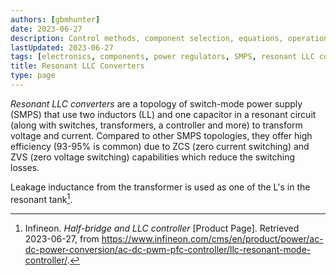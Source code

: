 ```yaml
---
authors: [gbmhunter]
date: 2023-06-27
description: Control methods, component selection, equations, operation modes, schematics, examples and more info on resonant LLC converters.
lastUpdated: 2023-06-27
tags: [electronics, components, power regulators, SMPS, resonant LLC converters, inductors, capacitors, transformers]
title: Resonant LLC Converters
type: page
---
```


<WarningIsNotes />

_Resonant LLC converters_ are a topology of switch-mode power supply (SMPS) that use two inductors (LL) and one capacitor in a resonant circuit (along with switches, transformers, a controller and more) to transform voltage and current. Compared to other SMPS topologies, they offer high efficiency (93-95% is common) due to ZCS (zero current switching) and ZVS (zero voltage switching) capabilities which reduce the switching losses.

Leakage inductance from the transformer is used as one of the L's in the resonant tank[^infineon-half-bridge-and-llc-controller].

[^infineon-half-bridge-and-llc-controller]: Infineon. _Half-bridge and LLC controller_ [Product Page]. Retrieved 2023-06-27, from https://www.infineon.com/cms/en/product/power/ac-dc-power-conversion/ac-dc-pwm-pfc-controller/llc-resonant-mode-controller/.
